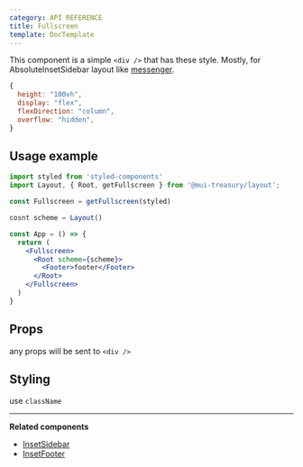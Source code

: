```yaml
---
category: API REFERENCE
title: Fullscreen
template: DocTemplate
---
```


This component is a simple `<div />` that has these style. Mostly, for AbsoluteInsetSidebar layout like [messenger](https://messenger.com).

```jsx
{
  height: "100vh",
  display: "flex",
  flexDirection: "column",
  overflow: "hidden",
}
```

## Usage example

```jsx
import styled from 'styled-components'
import Layout, { Root, getFullscreen } from '@mui-treasury/layout';

const Fullscreen = getFullscreen(styled)

cosnt scheme = Layout()

const App = () => {
  return (
    <Fullscreen>
      <Root scheme={scheme}>
        <Footer>footer</Footer>
      </Root>
    </Fullscreen>
  )
}
```

## Props

any props will be sent to `<div />`

## Styling

use `className`

---

**Related components**

- [InsetSidebar](/layout/api-reference/inset-sidebar)
- [InsetFooter](/layout/api-reference/inset-footer)
